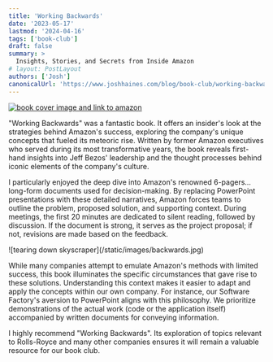 ```yaml
---
title: 'Working Backwards'
date: '2023-05-17'
lastmod: '2024-04-16'
tags: ['book-club']
draft: false
summary: >
  Insights, Stories, and Secrets from Inside Amazon
# layout: PostLayout
authors: ['Josh']
canonicalUrl: 'https://www.joshhaines.com/blog/book-club/working-backwards'
---
```


<div className="mx-auto w-1/3">
  <a href="https://www.amazon.com/Working-Backwards-Insights-Stories-Secrets-ebook/dp/B08BYCQBZN">
    <img
      alt="book cover image and link to amazon"
      src="https://m.media-amazon.com/images/I/51X6o6WBRWL._SY445_SX342_.jpg"
    />
  </a>
</div>

"Working Backwards" was a fantastic book. It offers an insider's look at the strategies behind Amazon's success, exploring the company's unique concepts that fueled its meteoric rise. Written by former Amazon executives who served during its most transformative years, the book reveals first-hand insights into Jeff Bezos' leadership and the thought processes behind iconic elements of the company's culture.

I particularly enjoyed the deep dive into Amazon's renowned 6-pagers... long-form documents used for decision-making. By replacing PowerPoint presentations with these detailed narratives, Amazon forces teams to outline the problem, proposed solution, and supporting context. During meetings, the first 20 minutes are dedicated to silent reading, followed by discussion. If the document is strong, it serves as the project proposal; if not, revisions are made based on the feedback.

<div className="-mx-2 flex flex-wrap justify-center overflow-hidden xl:-mx-2">
  <div className="my-1 w-full overflow-hidden px-2 xl:my-1 xl:w-1/2 xl:px-2">
    ![tearing down skyscraper](/static/images/backwards.jpg)
  </div>
</div>

While many companies attempt to emulate Amazon's methods with limited success, this book illuminates the specific circumstances that gave rise to these solutions. Understanding this context makes it easier to adapt and apply the concepts within our own company. For instance, our Software Factory's aversion to PowerPoint aligns with this philosophy. We prioritize demonstrations of the actual work (code or the application itself) accompanied by written documents for conveying information.

I highly recommend "Working Backwards". Its exploration of topics relevant to Rolls-Royce and many other companies ensures it will remain a valuable resource for our book club.

